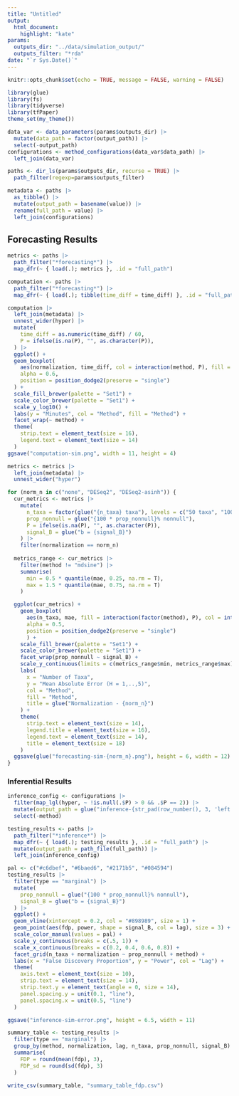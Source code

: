 ```yaml
---
title: "Untitled"
output: 
  html_document:
    highlight: "kate"
params:
  outputs_dir: "../data/simulation_output/"
  outputs_filter: "*rda"
date: "`r Sys.Date()`"
---
```


```r
knitr::opts_chunk$set(echo = TRUE, message = FALSE, warning = FALSE)
```

```r
library(glue)
library(fs)
library(tidyverse)
library(tfPaper)
theme_set(my_theme())
```

```r
data_var <- data_parameters(params$outputs_dir) |>
  mutate(data_path = factor(output_path)) |>
  select(-output_path)
configurations <- method_configurations(data_var$data_path) |>
  left_join(data_var)
```

```r
paths <- dir_ls(params$outputs_dir, recurse = TRUE) |>
  path_filter(regexp=params$outputs_filter)

metadata <- paths |>
  as_tibble() |>
  mutate(output_path = basename(value)) |>
  rename(full_path = value) |>
  left_join(configurations)
```

## Forecasting Results
```r
metrics <- paths |>
  path_filter("*forecasting*") |>
  map_dfr(~ { load(.); metrics }, .id = "full_path")

computation <- paths |>
  path_filter("*forecasting*") |>
  map_dfr(~ { load(.); tibble(time_diff = time_diff) }, .id = "full_path")
```

```r
computation |>
  left_join(metadata) |>
  unnest_wider(hyper) |>
  mutate(
    time_diff = as.numeric(time_diff) / 60,
    P = ifelse(is.na(P), "", as.character(P)),
  ) |>
  ggplot() +
  geom_boxplot(
    aes(normalization, time_diff, col = interaction(method, P), fill = interaction(method, P)), 
    alpha = 0.6,
    position = position_dodge2(preserve = "single")
  ) +
  scale_fill_brewer(palette = "Set1") +
  scale_color_brewer(palette = "Set1") +
  scale_y_log10() +
  labs(y = "Minutes", col = "Method", fill = "Method") +
  facet_wrap(~ method) +
  theme(
    strip.text = element_text(size = 16),
    legend.text = element_text(size = 14)
  )
ggsave("computation-sim.png", width = 11, height = 4)
```

```r
metrics <- metrics |>
  left_join(metadata) |>
  unnest_wider("hyper")

for (norm_n in c("none", "DESeq2", "DESeq2-asinh")) {
  cur_metrics <- metrics |>
    mutate(
      n_taxa = factor(glue("{n_taxa} taxa"), levels = c("50 taxa", "100 taxa", "200 taxa")),
      prop_nonnull = glue("{100 * prop_nonnull}% nonnull"),
      P = ifelse(is.na(P), "", as.character(P)),
      signal_B = glue("b = {signal_B}")
    ) |>
    filter(normalization == norm_n)
  
  metrics_range <- cur_metrics |>
    filter(method != "mdsine") |>
    summarise(
      min = 0.5 * quantile(mae, 0.25, na.rm = T),
      max = 1.5 * quantile(mae, 0.75, na.rm = T)
    )

  ggplot(cur_metrics) +
    geom_boxplot(
      aes(n_taxa, mae, fill = interaction(factor(method), P), col = interaction(factor(method), P)), 
      alpha = 0.5,
      position = position_dodge2(preserve = "single")
      ) +
    scale_fill_brewer(palette = "Set1") +
    scale_color_brewer(palette = "Set1") +
    facet_wrap(prop_nonnull ~ signal_B) +
    scale_y_continuous(limits = c(metrics_range$min, metrics_range$max)) +
    labs(
      x = "Number of Taxa", 
      y = "Mean Absolute Error (H = 1,..,5)", 
      col = "Method", 
      fill = "Method",
      title = glue("Normalization - {norm_n}")
    ) +
    theme(
      strip.text = element_text(size = 14),
      legend.title = element_text(size = 16),
      legend.text = element_text(size = 14),
      title = element_text(size = 18)
    )
  ggsave(glue("forecasting-sim-{norm_n}.png"), height = 6, width = 12)
}

```

### Inferential Results

```r
inference_config <- configurations |>
  filter(map_lgl(hyper, ~ !is.null(.$P) > 0 && .$P == 2)) |>
  mutate(output_path = glue("inference-{str_pad(row_number(), 3, 'left', '0')}.rda")) |>
  select(-method)

testing_results <- paths |>
  path_filter("*inference*") |>
  map_dfr(~ { load(.); testing_results }, .id = "full_path") |>
  mutate(output_path = path_file(full_path)) |>
  left_join(inference_config)
```

```r
pal <- c("#c6dbef", "#6baed6", "#2171b5", "#084594")
testing_results |>
  filter(type == "marginal") |>
  mutate(
    prop_nonnull = glue("{100 * prop_nonnull}% nonnull"),
    signal_B = glue("b = {signal_B}")
  ) |>
  ggplot() +
  geom_vline(xintercept = 0.2, col = "#898989", size = 1) +
  geom_point(aes(fdp, power, shape = signal_B, col = lag), size = 3) +
  scale_color_manual(values = pal) +
  scale_y_continuous(breaks = c(.5, 1)) +
  scale_x_continuous(breaks = c(0.2, 0.4, 0.6, 0.8)) +
  facet_grid(n_taxa + normalization ~ prop_nonnull + method) +
  labs(x = "False Discovery Proportion", y = "Power", col = "Lag") +
  theme(
    axis.text = element_text(size = 10),
    strip.text = element_text(size = 14),
    strip.text.y = element_text(angle = 0, size = 14),
    panel.spacing.y = unit(0.1, "line"),
    panel.spacing.x = unit(0.5, "line")
  )

ggsave("inference-sim-error.png", height = 6.5, width = 11)

summary_table <- testing_results |>
  filter(type == "marginal") |>
  group_by(method, normalization, lag, n_taxa, prop_nonnull, signal_B) |>
  summarise(
    FDP = round(mean(fdp), 3),
    FDP_sd = round(sd(fdp), 3)
  )

write_csv(summary_table, "summary_table_fdp.csv")
```

